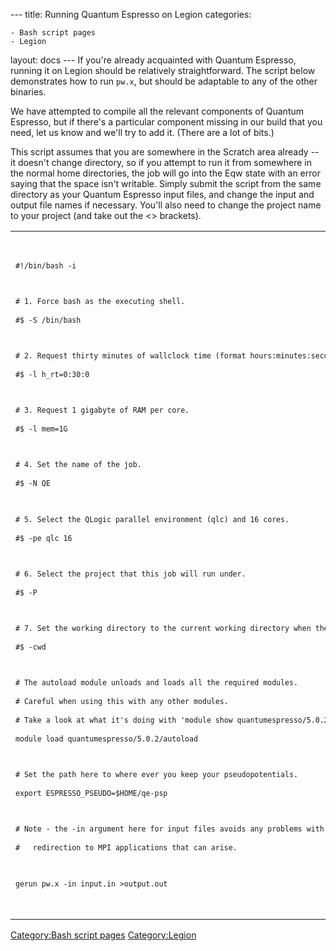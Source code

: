 ---
title: Running Quantum Espresso on Legion
categories:
 - Bash script pages
 - Legion

layout: docs
---
[[Category:Bash script pages]]
[[Category:Legion]]
If you're already acquainted with Quantum Espresso, running it on Legion should be relatively straightforward. The script below demonstrates how to run <tt>pw.x</tt>, but should be adaptable to any of the other binaries.

We have attempted to compile all the relevant components of Quantum Espresso, but if there's a particular component missing in our build that you need, let us know and we'll try to add it. (There are a lot of bits.)

This script assumes that you are somewhere in the Scratch area already -- it doesn't change directory, so if you attempt to run it from somewhere in the normal home directories, the job will go into the Eqw state with an error saying that the space isn't writable. Simply submit the script from the same directory as your Quantum Espresso input files, and change the input and output file names if necessary. You'll also need to change the project name to your project (and take out the <> brackets).
{|style="background-color:#F9F9F9;" width=100%
|-
|
<code>
 #!/bin/bash -i

 # 1. Force bash as the executing shell.
 #$ -S /bin/bash

 # 2. Request thirty minutes of wallclock time (format hours:minutes:seconds).
 #$ -l h_rt=0:30:0

 # 3. Request 1 gigabyte of RAM per core.
 #$ -l mem=1G

 # 4. Set the name of the job.
 #$ -N QE

 # 5. Select the QLogic parallel environment (qlc) and 16 cores.
 #$ -pe qlc 16

 # 6. Select the project that this job will run under.
 #$ -P <your project>

 # 7. Set the working directory to the current working directory when the job is submitted. 
 #$ -cwd 

 # The autoload module unloads and loads all the required modules.
 # Careful when using this with any other modules.
 # Take a look at what it's doing with 'module show quantumespresso/5.0.2/autoload' if you're not sure.
 module load quantumespresso/5.0.2/autoload

 # Set the path here to where ever you keep your pseudopotentials.
 export ESPRESSO_PSEUDO=$HOME/qe-psp


 # Note - the -in argument here for input files avoids any problems with 
 #   redirection to MPI applications that can arise.

 gerun pw.x -in input.in >output.out
</code>
|}